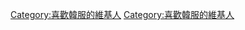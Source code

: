 {{Userbox
  |border-c = #E19E00
  |border-s = 1
  |id-c     = #87CEFA
  |id-s     = 12
  |id-fc    = #000000
  |info-c   = #98FB98
  |info-s   = 10
  |info-fc  = #000000
  |id       = [[File:Korea-Busan-Beomeosa-04.jpg|40px|center]]
  |info     = 這個用戶對'''[[韓服]]'''有濃厚興趣。
}}
<includeonly>[[Category:喜歡韓服的維基人]]</includeonly><noinclude>
[[Category:喜歡韓服的維基人]]
</noinclude>